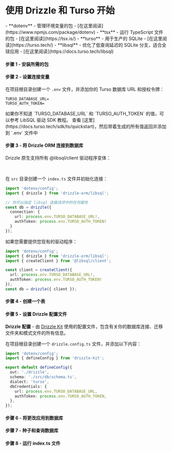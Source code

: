 
<Breadcrumbs/>

# 使用 Drizzle 和 Turso 开始

<Prerequisites>  
  - **dotenv** - 管理环境变量的包 - [在这里阅读](https://www.npmjs.com/package/dotenv)
  - **tsx** - 运行 TypeScript 文件的包 - [在这里阅读](https://tsx.is/)
  - **turso** - 用于生产的 SQLite - [在这里阅读](https://turso.tech/)
  - **libsql** - 优化了低查询延迟的 SQLite 分支，适合全球应用 - [在这里阅读](https://docs.turso.tech/libsql)
</Prerequisites>

<FileStructure />

#### 步骤 1 - 安装所需的包
<InstallPackages lib='@libsql/client'/>

#### 步骤 2 - 设置连接变量

在项目根目录创建一个 `.env` 文件，并添加你的 Turso 数据库 URL 和授权令牌：

```plaintext copy
TURSO_DATABASE_URL=
TURSO_AUTH_TOKEN=
```

<Callout type='info' title='重要'>
如果你不知道 `TURSO_DATABASE_URL` 和 `TURSO_AUTH_TOKEN` 的值，可以参考 LibSQL 驱动 SDK 教程。 
查看 [这里](https://docs.turso.tech/sdk/ts/quickstart)，然后带着生成的所有值返回并添加到 `.env` 文件中
</Callout>

#### 步骤 3 - 将 Drizzle ORM 连接到数据库
Drizzle 原生支持所有 @libsql/client 驱动程序变体：

<LibsqlTable />
<br/>
<LibsqlTabs />

在 `src` 目录创建一个 `index.ts` 文件并初始化连接：

```typescript copy
import 'dotenv/config';
import { drizzle } from 'drizzle-orm/libsql';

// 你可以指定 libsql 连接选项中的任何属性
const db = drizzle({ 
  connection: { 
    url: process.env.TURSO_DATABASE_URL!, 
    authToken: process.env.TURSO_AUTH_TOKEN!
  }
});
```

如果您需要提供您现有的驱动程序：
```typescript copy
import 'dotenv/config';
import { drizzle } from 'drizzle-orm/libsql';
import { createClient } from '@libsql/client';

const client = createClient({ 
  url: process.env.TURSO_DATABASE_URL!, 
  authToken: process.env.TURSO_AUTH_TOKEN!
});
const db = drizzle({ client });
```

#### 步骤 4 - 创建一个表

<CreateTable/>

#### 步骤 5 - 设置 Drizzle 配置文件

**Drizzle 配置** - 由 [Drizzle Kit](/docs/kit-overview) 使用的配置文件，包含有关你的数据库连接、迁移文件夹和模式文件的所有信息。

在项目根目录创建一个 `drizzle.config.ts` 文件，并添加以下内容：

```typescript copy filename="drizzle.config.ts"
import 'dotenv/config';
import { defineConfig } from 'drizzle-kit';

export default defineConfig({
  out: './drizzle',
  schema: './src/db/schema.ts',
  dialect: 'turso',
  dbCredentials: {
    url: process.env.TURSO_DATABASE_URL,
    authToken: process.env.TURSO_AUTH_TOKEN,
  },
});
```

#### 步骤 6 - 将更改应用到数据库

<ApplyChanges />

#### 步骤 7 - 种子和查询数据库

<QueryTurso/>

#### 步骤 8 - 运行 index.ts 文件

<RunFile/>